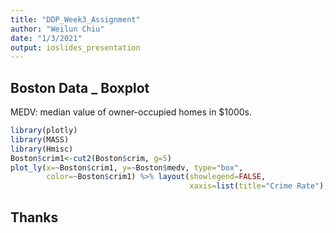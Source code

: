 ```yaml
---
title: "DDP_Week3_Assignment"
author: "Weilun Chiu"
date: "1/3/2021"
output: ioslides_presentation
---
```

  
  
## Boston Data _ Boxplot
MEDV: median value of owner-occupied homes in \$1000s.  
```r
library(plotly)
library(MASS)
library(Hmisc)
Boston$crim1<-cut2(Boston$crim, g=5)
plot_ly(x=~Boston$crim1, y=~Boston$medv, type="box", 
        color=~Boston$crim1) %>% layout(showlegend=FALSE,
                                        xaxis=list(title="Crime Rate"), yaxis=list(title="MEDV"))
````


## Thanks
